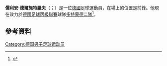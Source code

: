 '''儒利安·德爾施特羅夫'''（{{lang-de|Julian Derstroff}}；{{bd|1991年|1月5日}}）是一位[[德國|德國]]足球運動員，在場上的位置是前鋒。他現在效力於[[德國足球丙級聯賽|德國足球丙級聯賽]]球隊[[多特蒙德二隊|多特蒙德二隊]]<ref>{{cite web |title= Julian Derstroff wechselt zum BVB |url= http://www.fck.de/de/aktuell/news/details/article/12435-julian-derstroff-wechselt-zum-bvb.html |publisher= reviersport.de |accessdate= 19 July 2013 |language= de |archive-date= 2013-07-22 |archive-url= https://web.archive.org/web/20130722165924/http://www.fck.de/de/aktuell/news/details/article/12435-julian-derstroff-wechselt-zum-bvb.html |dead-url= no }}</ref>。
==參考資料==
{{Reflist}}

{{DEFAULTSORT: Derstroff, Julian}}
[[Category:德国男子足球运动员|Category:德国男子足球运动员]]

{{Sport-bio-stub}}